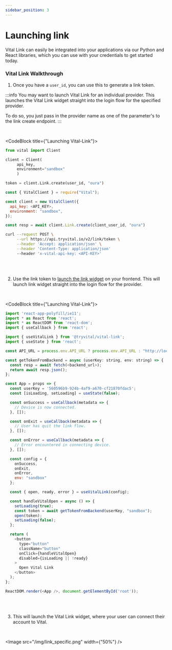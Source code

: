 ```yaml
---
sidebar_position: 3
---
```



# Launching link

Vital Link can easily be integrated into your applications via our Python and React libraries,
which you can use with your credentials to get started today.

### Vital Link Walkthrough

1. Once you have a `user_id`, you can use this to generate a link token.

:::info
You may want to launch Vital Link for an individual provider.
This launches the Vital Link widget straight into the login flow for the specified provider.

To do so, you just pass in the provider name as one of the parameter's to the link create endpoint.
:::

<br />

<CodeBlock title={"Launching Vital-Link"}>

```python
from vital import Client

client = Client(
     api_key,
     environment="sandbox"
     )

token = client.Link.create(user_id, "oura")
```

```js
const { VitalClient } = require("Vital");

const client = new VitalClient({
  api_key: <API_KEY>,
  environment: "sandbox",
});

const resp = await client.Link.create(client_user_id, "oura")
```

```bash
curl --request POST \
     --url https://api.tryvital.io/v2/link/token \
     --header 'Accept: application/json' \
     --header 'Content-Type: application/json'
     --header 'x-vital-api-key: <API-KEY>'
```

</CodeBlock>

<br />
<br />

2. Use the link token to [launch the link
   widget](https://vital-docs.readme.io/docs/vital-link-1#vital-link-flow) on your
   frontend. This will launch link widget straight into the login flow for the
   provider.

<br />

<CodeBlock title={"Launching Vital-Link"}>

```js
import 'react-app-polyfill/ie11';
import * as React from 'react';
import * as ReactDOM from 'react-dom';
import { useCallback } from 'react';

import { useVitalLink } from '@tryvital/vital-link';
import { useState } from 'react';

const API_URL = process.env.API_URL ? process.env.API_URL : "http://localhost:3001"

const getTokenFromBackend = async (userKey: string, env: string) => {
  const resp = await fetch(<backend_url>);
  return await resp.json();
};

const App = props => {
  const userKey = '560596b9-924b-4af9-a670-cf21870fdac5';
  const [isLoading, setLoading] = useState(false);

  const onSuccess = useCallback(metadata => {
    // Device is now connected.
  }, []);

  const onExit = useCallback(metadata => {
    // User has quit the link flow.
  }, []);

  const onError = useCallback(metadata => {
    // Error encountered in connecting device.
  }, []);

  const config = {
    onSuccess,
    onExit,
    onError,
    env: "sandbox"
  };

  const { open, ready, error } = useVitalLink(config);

  const handleVitalOpen = async () => {
    setLoading(true);
    const token = await getTokenFromBackend(userKey, "sandbox");
    open(token);
    setLoading(false);
  };

  return (
    <button
      type="button"
      className="button"
      onClick={handleVitalOpen}
      disabled={isLoading || !ready}
    >
      Open Vital Link
    </button>
  );
};

ReactDOM.render(<App />, document.getElementById('root'));
```

</CodeBlock>

<br />
<br />

3. This will launch the Vital Link widget, where your user can connect their account to Vital.

<br />

<Image src="/img/link_specific.png" width={"50%"} />
